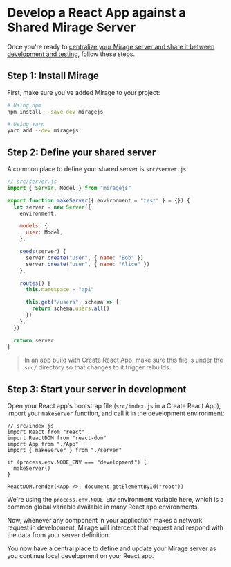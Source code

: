 # Develop a React App against a Shared Mirage Server

Once you're ready to [centralize your Mirage server and share it between development and testing](/docs/workflow-tips/#sharing-your-server-between-development-and-testing), follow these steps.

## Step 1: Install Mirage

First, make sure you've added Mirage to your project:

```bash
# Using npm
npm install --save-dev miragejs

# Using Yarn
yarn add --dev miragejs
```

## Step 2: Define your shared server

A common place to define your shared server is `src/server.js`:

```js
// src/server.js
import { Server, Model } from "miragejs"

export function makeServer({ environment = "test" } = {}) {
  let server = new Server({
    environment,

    models: {
      user: Model,
    },

    seeds(server) {
      server.create("user", { name: "Bob" })
      server.create("user", { name: "Alice" })
    },

    routes() {
      this.namespace = "api"

      this.get("/users", schema => {
        return schema.users.all()
      })
    },
  })

  return server
}
```

> In an app build with Create React App, make sure this file is under the `src/` directory so that changes to it trigger rebuilds.

## Step 3: Start your server in development

Open your React app's bootstrap file (`src/index.js` in a Create React App), import your `makeServer` function, and call it in the development environment:

```js{5-9}
// src/index.js
import React from "react"
import ReactDOM from "react-dom"
import App from "./App"
import { makeServer } from "./server"

if (process.env.NODE_ENV === "development") {
  makeServer()
}

ReactDOM.render(<App />, document.getElementById("root"))
```

We're using the `process.env.NODE_ENV` environment variable here, which is a common global variable available in many React app environments.

Now, whenever any component in your application makes a network request in development, Mirage will intercept that request and respond with the data from your server definition.

You now have a central place to define and update your Mirage server as you continue local development on your React app.
